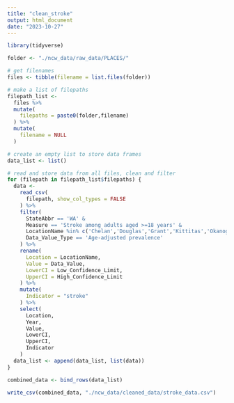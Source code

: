 ```yaml
---
title: "clean_stroke"
output: html_document
date: "2023-10-27"
---
```


```r
library(tidyverse)

folder <- "./ncw_data/raw_data/PLACES/"

# get filenames
files <- tibble(filename = list.files(folder))

# make a list of filepaths
filepath_list <-
  files %>%
  mutate(
    filepaths = paste0(folder,filename)
  ) %>%
  mutate(
    filename = NULL
  ) 

# create an empty list to store data frames
data_list <- list()

# read and store data from all files, clean and filter
for (filepath in filepath_list$filepaths) { 
  data <- 
    read_csv(
      filepath, show_col_types = FALSE
    ) %>%
    filter(
      StateAbbr == 'WA' &
      Measure == 'Stroke among adults aged >=18 years' &
      LocationName %in% c('Chelan','Douglas','Grant','Kittitas','Okanogan') &
      Data_Value_Type == 'Age-adjusted prevalence'
    ) %>%
    rename(
      Location = LocationName,
      Value = Data_Value,
      LowerCI = Low_Confidence_Limit,
      UpperCI = High_Confidence_Limit
    ) %>%
    mutate(
      Indicator = "stroke"
    ) %>%
    select(
      Location,
      Year,
      Value,
      LowerCI,
      UpperCI,
      Indicator
    )
  data_list <- append(data_list, list(data))
}

combined_data <- bind_rows(data_list)

write_csv(combined_data, "./ncw_data/cleaned_data/stroke_data.csv")
```



